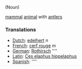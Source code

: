 (Noun)

[[mammal]] [[animal]] with [[antler]]s

===Translations===
*[[Dutch]]: [[edelhert]] ''n''
*[[French]]: [[cerf rouge]] ''m''
*[[German]]: [[Rothirsch]] '''' 
*[[Latin]]: [[Ces elaphus hippelaphus]]
*[[Spanish]]: [[]] ''''